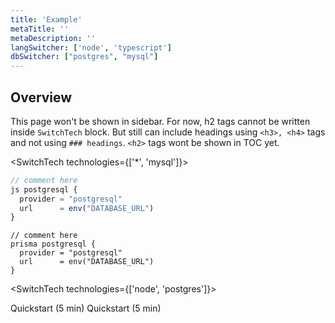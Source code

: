 ```yaml
---
title: 'Example'
metaTitle: ''
metaDescription: ''
langSwitcher: ['node', 'typescript']
dbSwitcher: ["postgres", "mysql"]
---
```


## Overview

This page won't be shown in sidebar. For now, h2 tags cannot be written inside `SwitchTech` block. But still can include headings using `<h3>, <h4>` tags and not using `### headings`.
`<h2>` tags wont be shown in TOC yet.

<SwitchTech technologies={['*', 'mysql']}>

```js
// comment here
js postgresql {
  provider = "postgresql"
  url      = env("DATABASE_URL")
}
```

```prisma
// comment here
prisma postgresql {
  provider = "postgresql"
  url      = env("DATABASE_URL")
}
```

</SwitchTech>

<SwitchTech technologies={['node', 'postgres']}>

<ButtonLink color="dark" type="primary" href="/" target="_blank">
  Quickstart (5 min)
</ButtonLink>
<ButtonLink
  color="dark"
  type="primary"
  href="https://prisma2.netlify.com/getting-started/quickstart"
  target="_blank"
>
  Quickstart (5 min)
</ButtonLink>

</SwitchTech>
